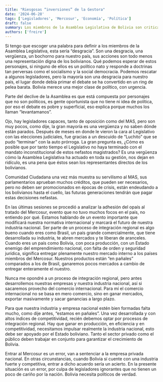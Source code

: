 ```yaml
---
title: "Riesgosas “inversiones” de la Gestora"
date: '2024-06-28'
tags: ['Legisladores', 'Mercosur', 'Economía', 'Política']
draft: false
summary: Los miembros de la Asamblea Legislativa de Bolivia son criticados por su falta de competencia y debilidad política, lo que ha llevado a una gestión pobre y decisiones económicas desastrosas. Bolivia necesita urgentemente mejores políticos.
authors: ['freire']
---
```




Si tengo que escoger una palabra para definir a los miembros de la Asamblea Legislativa, esta sería “desgracia”. Son una desgracia, una vergüenza, un bochorno para nuestro país, sus acciones son todo menos una representación digna de los bolivianos. Qué podemos esperar de estos personajes, si ninguno de ellos es un político nato y responde a doctrinas tan perversas como el socialismo y la social democracia. Podemos rescatar a algunos legisladores, pero la mayoría son una desgracia para nuestro país, el lugar donde debía primar el debate se ha convertido en un ring de pelea barata. Bolivia merece una mejor clase de político, con urgencia.

Parte del declive de la Asamblea es que está compuesta por personajes que no son políticos, es gente oportunista que no tiene ni idea de política, por eso el debate es pobre y superficial, eso explica porque muchos los llaman “levantamanos”.

Ojo, hay legisladores capaces, tanto de oposición como del MAS, pero son muy pocos, como dije, la gran mayoría es una vergüenza y no saben dónde están parados.
Después de meses en donde le vieron la cara al Legislativo con las elecciones judiciales, fue gracias a un descuido de “Luchito” que se pudo “terminar” con la auto prórroga. La gran pregunta es, ¿Cómo es posible que por tanto tiempo el Legislativo no haya terminado con el mandato inconstitucional de estos nefastos magistrados? Es una vergüenza cómo la Asamblea Legislativa ha actuado en toda su gestión, nos dejan en ridículo, es una pena que éstos sean los representantes directos de los bolivianos.

Comunidad Ciudadana una vez más muestra su servilismo al MAS, sus parlamentarios aprueban muchos créditos, que pueden ser necesarios, pero no deben ser promocionados en épocas de crisis, están endeudando a los bolivianos hasta el cuello, las futuras generaciones tendrán que pagar estas decisiones nefastas.

En las últimas sesiones se procedió a analizar la adhesión del opaís al tratado del Mercosur, evento que no tuvo muchos focos en el país, no entiendo por qué. Estamos hablando de un evento importante que modificará nuestra normativa internacional y marcará el futuro de nuestra industria nacional. Ser parte de un proceso de integración regional es algo bueno cuando eres como Brasil, un país grande comercialmente, que tiene desarrollada su industria, te abren mercados y te liberan de aranceles. Cuando eres un país como Bolivia, con poca producción, con un Estado enemigo del emprendimiento nacional, con falta de orden y seguridad jurídica, significa entregar plenamente nuestro mercado interno a los países miembros del Mercosur. Nuestros productos están “en pañales” comparados a los de Brasil, ganaremos pocos mercados a cambio de entregar enteramente el nuestro.

Nunca me opondré a un proceso de integración regional, pero antes desarrollemos nuestras empresas y nuestra industria nacional, así si sacaremos provecho del comercio internacional. Para mí el comercio internacional no se basa en mero comercio, sino en ganar mercados, exportar masivamente y sacar ganancias a largo plazo.

Para que nuestra industria y empresa nacional estén bien formadas falta mucho, como dije antes, “estamos en pañales”. Una vez desarrollada y con altos índices de competitividad, recién debemos optar por procesos de integración regional. Hay que ganar en producción, en eficiencia y en competitividad, necesitamos impulsar realmente la industria nacional, esto debe ser apoyado por el Estado boliviano. Tanto el sector privado como el público deben trabajar en conjunto para garantizar el crecimiento de Bolivia.

Entrar al Mercosur es un error, van a sentenciar a la empresa privada nacional. En otras circunstancias, cuando Bolivia sí cuente con una industria fuerte y competitiva, entrar a dicho acuerdo sería un acierto. En la presente situación es un error, por culpa de legisladores ignorantes que no tienen un poco de cariño por la nación. Bolivia necesita políticos de verdad.
